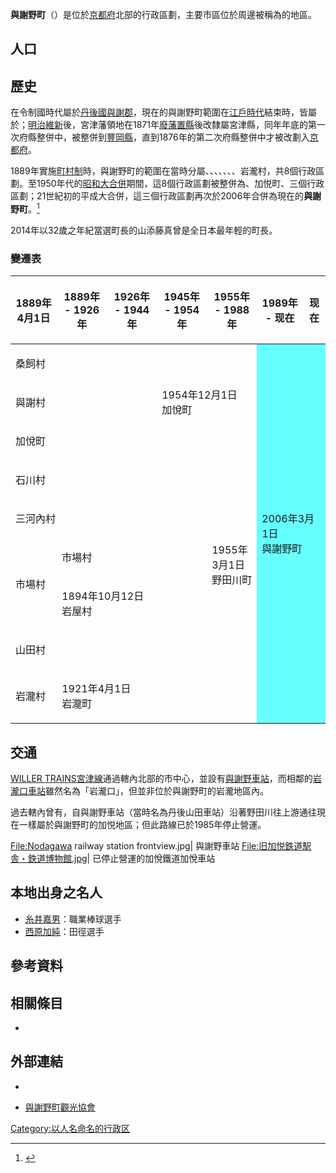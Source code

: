 {{日本町村
| 自治體名=與謝野
| 町村=町
| 圖像=[[File:Yosano-cho_Kaya,_Kyoto,_historic_industrial_town.JPG|240px]]
| 圖像說明=[[加悅|加悅]][[重要傳統的建造物群保存地區|傳統建築群]]（[[縐紗|縐紗]]老街）
| 町村章=[[File:Yosano_Kyoto_chapter.JPG|100px]]
| 日文原名=与謝野町
| 平假名=よさのちょう
| 羅馬字拼音=Yosano-chō
| 都道府縣=京都府
| 支廳=
| 郡=與謝郡
| 編號=26465-2
| 面積=107.04
| 邊界未定=
| 人口={{formatnum:{{自治體人口/京都府|与謝野町}}}}<ref>{{自治體人口/京都府|source}}</ref>
| 統計時間= {{自治體人口/京都府|date}}
| 自治體=[[福知山市|福知山市]]、[[宮津市|宮津市]]、[[京丹後市|京丹後市]]<br />'''[[兵庫縣|兵庫縣]]'''：[[豐岡市|豐岡市]]
| 樹=
| 花=
| 鳥=
| 其他象徵物=
| 其他象徵=
| 首長=山添藤真
| 卸任日期=2018年4月15日
| 郵遞區號=629-2262
| 所在地=與謝郡與謝野町字岩瀧1798番地1
| 電話號碼=772-46-3001
| 外部連結=http://www.town-yosano.jp
| 經度=
| 緯度=
| 地圖=[[File:Yosano_in_Kyoto_Prefecture_Ja.svg|250px]]
| 註記=
}}
'''與謝野町'''（{{jpn|j=与謝野町|hg=よさのちょう|rm=Yosano chō|f=y}}）是位於[[京都府|京都府]]北部的行政區劃，主要市區位於{{Tsl|ja|野田川 (京都府)|野田川 (京都府)|野田川}}周邊被稱為{{tsl|ja|加悦谷}}的地區。

== 人口 ==

{{日本人口統計| location=Yosano, Kyoto}}

== 歷史 ==
在令制國時代屬於[[丹後國|丹後國]][[與謝郡|與謝郡]]，現在的與謝野町範圍在[[江戶時代|江戶時代]]結束時，皆屬於{{tsl|ja|宮津藩}}；[[明治維新|明治維新]]後，宮津藩領地在1871年[[廢藩置縣|廢藩置縣]]後改隸屬宮津縣，同年年底的第一次府縣整併中，被整併到[[豐岡縣|豐岡縣]]，直到1876年的第二次府縣整併中才被改劃入[[京都府|京都府]]。

1889年實施[[町村制|町村制]]時，與謝野町的範圍在當時分屬{{Tsl|ja|石川村 (京都府)|石川村 (京都府)|石川村}}、{{Tsl|ja|桑飼村}}、{{Tsl|ja|与謝村|與謝村}}、{{Tsl|ja|加悦町}}、{{Tsl|ja|三河内村|三河內村}}、{{Tsl|ja|市場村 (京都府)|市場村 (京都府)|市場村}}、{{Tsl|ja|山田村 (京都府)|山田村 (京都府)|山田村}}、岩瀧村，共8個行政區劃。至1950年代的[[市町村合併|昭和大合併]]期間，這8個行政區劃被整併為{{tsl|ja|岩滝町|岩瀧町}}、加悦町、{{Tsl|ja|野田川町}}三個行政區劃；21世紀初的平成大合併，這三個行政區劃再次於2006年合併為現在的'''與謝野町'''。<ref>{{Cite web| url=http://www.town-yosano.jp/wwwg/info/detail.jsp?common_id=866| title=概要・歴史| date=2013-10-08| publisher=與謝野町公所| accessdate=2017-10-15| language=ja}}</ref>

2014年以32歲之年紀當選町長的山添藤真曾是全日本最年輕的町長。

=== 變遷表 ===

{| class="wikitable" style="font-size:x-small;"
! 1889年4月1日
! 1889年 - 1926年
! 1926年 - 1944年
! 1945年 - 1954年
! 1955年 - 1988年
! 1989年 - 现在
! 现在
|-
| colspan=3 | 桑飼村
| rowspan=3 colspan=2 | 1954年12月1日<br />加悅町
| rowspan=9 colspan=2 style="background-color:#6FF;" | 2006年3月1日<br />與謝野町
|-
| colspan=3 | 與謝村
|-
| colspan=3 | 加悅町
|-
| colspan=4 | 石川村
| rowspan=5 | 1955年3月1日<br />野田川町
|-
| colspan=4 | 三河內村
|-
| rowspan=2 | 市場村
| colspan=3 | 市場村
|-
| colspan=3 | 1894年10月12日<br />岩屋村
|-
| colspan=4 | 山田村
|-
| 岩瀧村
| colspan=4 | 1921年4月1日<br />岩瀧町
|}

== 交通 ==
[[WILLER_TRAINS|WILLER TRAINS]][[宮津線|宮津線]]通過轄內北部的市中心，並設有[[與謝野車站|與謝野車站]]，而相鄰的[[岩瀧口車站|岩瀧口車站]]雖然名為「岩瀧口」，但並非位於與謝野町的岩瀧地區內。

過去轄內曾有{{tsl|ja|加悦鉄道|加悦鐵道}}，自與謝野車站（當時名為丹後山田車站）沿著野田川往上游通往現在一樣屬於與謝野町的加悦地區；但此路線已於1985年停止營運。

<gallery widths=200px heights=200px>
File:Nodagawa railway station frontview.jpg| 與謝野車站
File:旧加悦鉄道駅舎・鉄道博物館.jpg| 已停止營運的加悅鐵道加悅車站
</gallery>

== 本地出身之名人 ==
* [[糸井嘉男|糸井嘉男]]：職業棒球選手
* [[西原加純|西原加純]]：田徑選手

== 參考資料 ==
{{Reflist}}

== 相關條目 ==
{{Commonscat|Yosano, Kyoto}}
* {{Tsl|ja|弓木城}}

== 外部連結 ==
* {{Ja}}{{Facebook|yosano.town}}
* {{Ja}} [http://yosano-kankou.net/ 與謝野町觀光協會]

{{京都府}}
{{Authority control}}

[[Category:以人名命名的行政区|Category:以人名命名的行政区]]